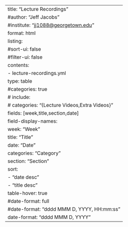 ---
title: "Lecture Recordings"
#author: "Jeff Jacobs"
#institute: "<a href='mailto:jj1088@georgetown.edu' target='_blank'>jj1088@georgetown.edu</a>"
format: html
listing:
  #sort-ui: false
  #filter-ui: false
  contents:
    - lecture-recordings.yml
  type: table
  #categories: true
#   include:
#     categories: "{Lecture Videos,Extra Videos}"
  fields: [week,title,section,date]
  field-display-names:
    week: "Week"
    title: "Title"
    date: "Date"
    categories: "Category"
    section: "Section"
  sort:
    - "date desc"
    - "title desc"
  table-hover: true
  #date-format: full
  #date-format: "dddd MMM D, YYYY, HH:mm:ss"
  date-format: "dddd MMM D, YYYY"
---